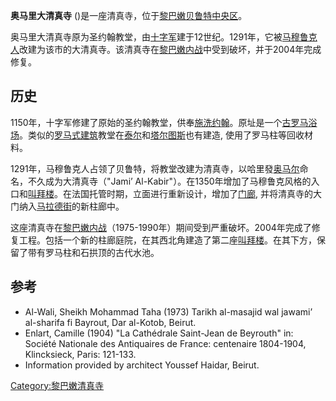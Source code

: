 {{Infobox religious building
| name               = 奥马里大清真寺
| native_name        = المسجد العمري الكبير
| native_name_lang   = ar
| image              = المسجد العمري.jpg
| coordinates        = {{coord|33.8976|N|35.5052|E|type:landmark_region:LB|display=inline,title}}
| coordinates_footnotes=
| religious_affiliation = [[伊斯兰教逊尼派|伊斯兰教逊尼派]]
| locale=
| location           = [[黎巴嫩|黎巴嫩]][[贝鲁特中央区|贝鲁特中央区]]
| architecture_type  = [[清真寺|清真寺]]
| architecture_style = 罗马式
| founded_by=
| established        = 1291
}}

'''奥马里大清真寺''' ({{lang-ar|1=المسجد العمري الكبير}})是一座清真寺，位于[[黎巴嫩|黎巴嫩]][[贝鲁特中央区|贝鲁特中央区]]。

奥马里大清真寺原为圣约翰教堂，由[[十字军|十字军]]建于12世纪。1291年，它被[[巴赫里王朝|马穆鲁克人]]改建为该市的大清真寺。该清真寺在[[黎巴嫩内战|黎巴嫩内战]]中受到破坏，并于2004年完成修复。

==历史==
1150年，十字军修建了原始的圣约翰教堂，供奉[[施洗约翰|施洗约翰]]。原址是一个[[古罗马浴场|古罗马浴场]]。类似的[[罗马式建筑|罗马式建筑]]教堂在[[泰尔|泰尔]]和[[塔尔图斯|塔尔图斯]]也有建造, 使用了罗马柱等回收材料。

1291年，马穆鲁克人占领了贝鲁特，将教堂改建为清真寺，以哈里發[[欧麦尔·本·赫塔卜|奥马尔]]命名，不久成为大清真寺（"Jami’ Al-Kabir"）。在1350年增加了马穆鲁克风格的入口和[[叫拜楼|叫拜楼]]。在法国托管时期，立面进行重新设计，增加了[[门廊|门廊]], 并将清真寺的大门纳入[[马拉德街|马拉德街]]的新柱廊中。

这座清真寺在[[黎巴嫩内战|黎巴嫩内战]]（1975-1990年）期间受到严重破坏。2004年完成了修复工程。包括一个新的柱廊庭院，在其西北角建造了第二座[[叫拜楼|叫拜楼]]。在其下方，保留了带有罗马柱和石拱顶的古代水池。

==参考==
* Al-Wali, Sheikh Mohammad Taha (1973) Tarikh al-masajid wal jawami’ al-sharifa fi Bayrout, Dar al-Kotob, Beirut.
* Enlart, Camille (1904) "La Cathédrale Saint-Jean de Beyrouth" in: Société Nationale des Antiquaires de France: centenaire 1804-1904, Klincksieck, Paris: 121-133. 
* Information provided by architect Youssef Haidar, Beirut.
[[Category:黎巴嫩清真寺|Category:黎巴嫩清真寺]]